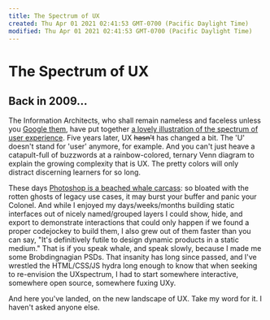 ```yaml
---
title: The Spectrum of UX
created: Thu Apr 01 2021 02:41:53 GMT-0700 (Pacific Daylight Time)
modified: Thu Apr 01 2021 02:41:53 GMT-0700 (Pacific Daylight Time)
---
```

# The Spectrum of UX

## Back in 2009…
The Information Architects, who shall remain nameless and faceless unless you [Google them](google.com/iA), have put together [a lovely illustration of the spectrum of user experience](http://iA.com/uxpectrum).  Five years later, UX <strike>hasn't</strike> has changed a bit.  The 'U' doesn't stand for 'user' anymore, for example.  And you can't just heave a catapult-full of buzzwords at a rainbow-colored, ternary Venn diagram to explain the growing complexity that is UX.  The pretty colors will only distract discerning learners for so long.

These days [Photoshop is a beached whale carcass](deadwhale.jpg): so bloated with the rotten ghosts of legacy use cases, it may burst your buffer and panic your Colonel. And while I enjoyed my days/weeks/months building static interfaces out of nicely named/grouped layers I could show, hide, and export to demonstrate interactions that could only happen if we found a proper codejockey to build them, I also grew out of them faster than you can say, "It's definitively futile to design dynamic products in a static medium." That is if you speak whale, and speak slowly, because I made me some Brobdingnagian PSDs. That insanity has long since passed, and I've wrestled the HTML/CSS/JS hydra long enough to know that when seeking to re-envision the UXspectrum, I had to start somewhere interactive, somewhere open source, somewhere fuxing UXy.

And here you've landed, on the new landscape of UX. Take my word for it. I haven't asked anyone else.

<!-- Enable dynamic footnotes in markdown so you don't have to link individual words out. Perhaps an aside could populate with citations as the user hovers or highlights sentences. -->